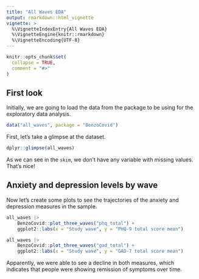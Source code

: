 ```yaml
---
title: "All Waves EDA"
output: rmarkdown::html_vignette
vignette: >
  %\VignetteIndexEntry{All Waves EDA}
  %\VignetteEngine{knitr::rmarkdown}
  %\VignetteEncoding{UTF-8}
---
```


```r
knitr::opts_chunk$set(
  collapse = TRUE,
  comment = "#>"
)
```

## First look 

Initially, we are going to load the data from the package to be using for the
exploratory data analysis.

```r
data("all_waves", package = "BenzoCovid")
```

First, let's take a glimpse at the dataset.

```r
dplyr::glimpse(all_waves)
```

As we can see in the `skim`, we don't have any variable with missing values.
That's nice!

## Anxiety and depression levels by wave

Now let's create some plots to see the trajectories of the anxiety and depression measures in the sample.

```r
all_waves |> 
    BenzoCovid::plot_three_waves("phq_total") +
    ggplot2::labs(x = "Study wave", y = "PHQ-9 total score mean")

all_waves |> 
    BenzoCovid::plot_three_waves("gad_total") +
    ggplot2::labs(x = "Study wave", y = "GAD-7 total score mean")
```

Apparently, we were able to see a decline in both measures, which indicates that people were showing remission of symptoms over time.
